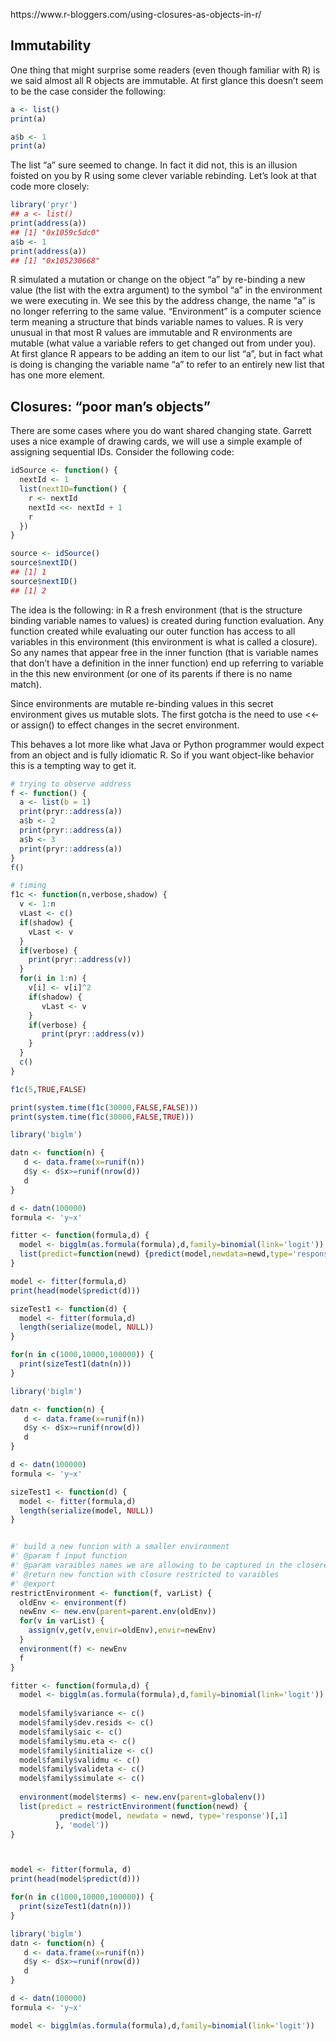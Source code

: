 

https://www.r-bloggers.com/using-closures-as-objects-in-r/


## Immutability
One thing that might surprise some readers (even though familiar with R) is we said almost all R objects are immutable. At first glance this doesn’t seem to be the case consider the following:

```r
a <- list()
print(a)

a$b <- 1
print(a)
```

The list “a” sure seemed to change. In fact it did not, this is an illusion foisted on you by R using some clever variable rebinding. Let’s look at that code more closely:

```r
library('pryr')
## a <- list()
print(address(a))
## [1] "0x1059c5dc0"
a$b <- 1
print(address(a))
## [1] "0x105230668"
```

R simulated a mutation or change on the object “a” by re-binding a new value
(the list with the extra argument) to the symbol “a” in the environment we were
executing in. We see this by the address change, the name “a” is no longer
referring to the same value. “Environment” is a computer science term meaning a
structure that binds variable names to values. R is very unusual in that most R
values are immutable and R environments are mutable (what value a variable
refers to get changed out from under you). At first glance R appears to be
adding an item to our list “a”, but in fact what is doing is changing the
variable name “a” to refer to an entirely new list that has one more element.


## Closures: “poor man’s objects”
There are some cases where you do want shared changing state. Garrett uses a
nice example of drawing cards, we will use a simple example of assigning
sequential IDs. Consider the following code:

```r
idSource <- function() {
  nextId <- 1
  list(nextID=function() { 
    r <- nextId
    nextId <<- nextId + 1
    r
  })
}

source <- idSource()
source$nextID()
## [1] 1
source$nextID()
## [1] 2
```

The idea is the following: in R a fresh environment (that is the structure
binding variable names to values) is created during function evaluation. Any
function created while evaluating our outer function has access to all variables
in this environment (this environment is what is called a closure). So any names
that appear free in the inner function (that is variable names that don’t have a
definition in the inner function) end up referring to variable in the this new
environment (or one of its parents if there is no name match). 

Since
environments are mutable re-binding values in this secret environment gives us
mutable slots. The first gotcha is the need to use <<- or assign() to effect
changes in the secret environment.

This behaves a lot more like what Java or Python programmer would expect from an
object and is fully idiomatic R. So if you want object-like behavior this is a
tempting way to get it.



```r
# trying to observe address
f <- function() {
  a <- list(b = 1)
  print(pryr::address(a))
  a$b <- 2
  print(pryr::address(a))
  a$b <- 3
  print(pryr::address(a))
}
f()

# timing
f1c <- function(n,verbose,shadow) {
  v <- 1:n
  vLast <- c()
  if(shadow) {
    vLast <- v
  }
  if(verbose) {
    print(pryr::address(v))
  }
  for(i in 1:n) {
    v[i] <- v[i]^2
    if(shadow) {
       vLast <- v
    }
    if(verbose) {
       print(pryr::address(v))
    }
  }
  c()
}

f1c(5,TRUE,FALSE)

print(system.time(f1c(30000,FALSE,FALSE)))
print(system.time(f1c(30000,FALSE,TRUE)))
```


```r
library('biglm')

datn <- function(n) {
   d <- data.frame(x=runif(n))
   d$y <- d$x>=runif(nrow(d))
   d
}

d <- datn(100000)
formula <- 'y~x'

fitter <- function(formula,d) {
  model <- bigglm(as.formula(formula),d,family=binomial(link='logit'))
  list(predict=function(newd) {predict(model,newdata=newd,type='response')[,1]})
}

model <- fitter(formula,d)
print(head(model$predict(d)))

sizeTest1 <- function(d) {
  model <- fitter(formula,d)
  length(serialize(model, NULL))
}

for(n in c(1000,10000,100000)) {
  print(sizeTest1(datn(n)))
}


```

```r
library('biglm')

datn <- function(n) {
   d <- data.frame(x=runif(n))
   d$y <- d$x>=runif(nrow(d))
   d
}

d <- datn(100000)
formula <- 'y~x'

sizeTest1 <- function(d) {
  model <- fitter(formula,d)
  length(serialize(model, NULL))
}


#' build a new funcion with a smaller environment
#' @param f input function
#' @param varaibles names we are allowing to be captured in the closere
#' @return new function with closure restricted to varaibles
#' @export
restrictEnvironment <- function(f, varList) {
  oldEnv <- environment(f)
  newEnv <- new.env(parent=parent.env(oldEnv))
  for(v in varList) {
    assign(v,get(v,envir=oldEnv),envir=newEnv)
  }
  environment(f) <- newEnv
  f
}

fitter <- function(formula,d) {
  model <- bigglm(as.formula(formula),d,family=binomial(link='logit'))
  
  model$family$variance <- c()
  model$family$dev.resids <- c()
  model$family$aic <- c()
  model$family$mu.eta <- c()
  model$family$initialize <- c()
  model$family$validmu <- c()
  model$family$valideta <- c()
  model$family$simulate <- c()
  
  environment(model$terms) <- new.env(parent=globalenv())
  list(predict = restrictEnvironment(function(newd) {
           predict(model, newdata = newd, type='response')[,1]
          }, 'model'))
}



model <- fitter(formula, d)
print(head(model$predict(d)))

for(n in c(1000,10000,100000)) {
  print(sizeTest1(datn(n)))
}
```



```r
library('biglm')
datn <- function(n) {
   d <- data.frame(x=runif(n))
   d$y <- d$x>=runif(nrow(d))
   d
}

d <- datn(100000)
formula <- 'y~x'

model <- bigglm(as.formula(formula),d,family=binomial(link='logit'))

```

